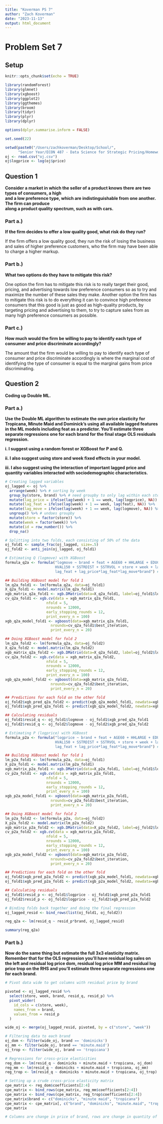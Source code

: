 ```yaml
---
title: "Koverman PS 7"
author: "Zach Koverman"
date: "2023-11-13"
output: html_document
---
```


# Problem Set 7

## Setup

```r
knitr::opts_chunk$set(echo = TRUE)

library(randomForest)
library(glmnet)
library(xgboost)
library(ggplot2)
library(ggthemes)
library(broom)
library(tidyr)
library(plyr)
library(dplyr)

options(dplyr.summarise.inform = FALSE)

set.seed(22)

setwd(paste0("/Users/zachkoverman/Desktop/School/",
      "Senior Year/ECON 487 - Data Science for Strategic Pricing/Homeworks"))
oj <- read.csv("oj.csv")
oj$logprice <- log(oj$price)
```

## Question 1

**Consider a market in which the seller of a product knows there are two types of consumers, a high\
and a low preference type, which are indistinguishable from one another. The firm can produce\
along a product quality spectrum, such as with cars.**

### Part a.)

**If the firm decides to offer a low quality good, what risk do they run?**

If the firm offers a low quality good, they run the risk of losing the business and sales of higher preference customers, who the firm may have been able to charge a higher markup.

### Part b.)

**What two options do they have to mitigate this risk?**

One option the firm has to mitigate this risk is to really target their good, pricing, and advertising towards low preference consumers so as to try and maximize the number of these sales they make. Another option the firm has to mitigate this risk is to do everything it can to convince high preference consumers that this good is just as good as high-quality products, by targeting pricing and advertising to them, to try to capture sales from as many high preference consumers as possible.

### Part c.)

**How much would the firm be willing to pay to identify each type of consumer and price discriminate accordingly?**

The amount that the firm would be willing to pay to identify each type of consumer and price discriminate accordingly is where the marginal cost of identifying the type of consumer is equal to the marginal gains from price discriminating.

## Question 2

**Coding up Double ML.**

### Part a.)

**Use the Double ML algorithm to estimate the own price elasticity for Tropicana, Minute Maid and Dominick's using all available lagged features in the ML models including feat as a predictor. You'll estimate three separate regressions one for each brand for the final stage OLS residuals regression.** 

**i. I suggest using a random forest or XGBoost for P and Q.**

**ii. I also suggest using store and week fixed effects in your model.**

**iii. I also suggest using the interaction of important lagged price and quantity variables interacted with sociodemographic characteristics.**

```r
# Creating lagged variables
oj_lagged <- oj %>% 
  arrange(week) %>% # sorting by week
  group_by(store, brand) %>% # need groupby to only lag within each store & brand combo
  mutate(lag_price = ifelse(lag(week) + 1 == week, lag(logprice), NA)) %>% # check for min before lag
  mutate(lag_feat = ifelse(lag(week) + 1 == week, lag(feat), NA)) %>%
  mutate(lag_move = ifelse(lag(week) + 1 == week, lag(logmove), NA)) %>%
  ungroup() %>% # undoes groupby
  mutate(store = factor(store)) %>%
  mutate(week = factor(week)) %>%
  mutate(id = row_number()) %>%
  drop_na()

# Splitting into two folds, each consisting of 50% of the data
oj_fold1 <- sample_frac(oj_lagged, size=.5)
oj_fold2 <- anti_join(oj_lagged, oj_fold1)
```

```r
# Estimating Q (logmove) with XGBoost
formula_q2a <- formula("logmove ~ brand + feat + AGE60 + HHLARGE + EDUC + WORKWOM +
                       HVAL150 + SSTRDIST + SSTRVOL + store + week + lag_move + lag_price + 
                       lag_feat + lag_price*lag_feat*lag_move*brand") # no current price for double ML

## Building XGBoost model for fold 1
lm_q2a_fold1 <- lm(formula_q2a, data=oj_fold1)
X_q2a_fold1 <- model.matrix(lm_q2a_fold1)
xgb_matrix_q2a_fold1 <- xgb.DMatrix(data=X_q2a_fold1, label=oj_fold1$logmove)
cv_q2a_fold1 <- xgb.cv(data = xgb_matrix_q2a_fold1,
                   nfold = 5,
                   nrounds = 12000,
                   early_stopping_rounds = 12,
                   print_every_n = 100)
xgb_q2a_model_fold1 <- xgboost(data=xgb_matrix_q2a_fold1, 
                     nrounds=cv_q2a_fold1$best_iteration,
                     print_every_n = 20)

## Doing XGBoost model for fold 2
lm_q2a_fold2 <- lm(formula_q2a, data=oj_fold2)
X_q2a_fold2 <- model.matrix(lm_q2a_fold2)
xgb_matrix_q2a_fold2 <- xgb.DMatrix(data=X_q2a_fold2, label=oj_fold2$logmove)
cv_q2a_fold2 <- xgb.cv(data = xgb_matrix_q2a_fold2,
                   nfold = 5,
                   nrounds = 12000,
                   early_stopping_rounds = 12,
                   print_every_n = 100)
xgb_q2a_model_fold2 <- xgboost(data=xgb_matrix_q2a_fold2, 
                     nrounds=cv_q2a_fold2$best_iteration,
                     print_every_n = 20)

## Predictions for each fold on the other fold
oj_fold2$xgb_pred_q2a_fold2 <- predict(xgb_q2a_model_fold1, newdata=xgb_matrix_q2a_fold2)
oj_fold1$xgb_pred_q2a_fold1 <- predict(xgb_q2a_model_fold2, newdata=xgb_matrix_q2a_fold1)

## Calculating residuals
oj_fold1$resid_q <- oj_fold1$logmove - oj_fold1$xgb_pred_q2a_fold1
oj_fold2$resid_q <- oj_fold2$logmove - oj_fold2$xgb_pred_q2a_fold2
```

```r
# Estimating P (logprice) with XGBoost
formula_p2a <- formula("logprice ~ brand + feat + AGE60 + HHLARGE + EDUC + WORKWOM +
                       HVAL150 + SSTRDIST + SSTRVOL + store + week + lag_move + lag_price + 
                       lag_feat + lag_price*lag_feat*lag_move*brand") # no current price for double ML

## Building XGBoost model for fold 1
lm_p2a_fold1 <- lm(formula_p2a, data=oj_fold1)
X_p2a_fold1 <- model.matrix(lm_p2a_fold1)
xgb_matrix_p2a_fold1 <- xgb.DMatrix(data=X_p2a_fold1, label=oj_fold1$logprice)
cv_p2a_fold1 <- xgb.cv(data = xgb_matrix_p2a_fold1,
                   nfold = 5,
                   nrounds = 12000,
                   early_stopping_rounds = 12,
                   print_every_n = 100)
xgb_p2a_model_fold1 <- xgboost(data=xgb_matrix_p2a_fold1, 
                     nrounds=cv_p2a_fold1$best_iteration,
                     print_every_n = 20)

## Doing XGBoost model for fold 2
lm_p2a_fold2 <- lm(formula_p2a, data=oj_fold2)
X_p2a_fold2 <- model.matrix(lm_p2a_fold2)
xgb_matrix_p2a_fold2 <- xgb.DMatrix(data=X_p2a_fold2, label=oj_fold2$logprice)
cv_p2a_fold2 <- xgb.cv(data = xgb_matrix_p2a_fold2,
                   nfold = 5,
                   nrounds = 12000,
                   early_stopping_rounds = 12,
                   print_every_n = 100)
xgb_p2a_model_fold2 <- xgboost(data=xgb_matrix_p2a_fold2, 
                     nrounds=cv_p2a_fold2$best_iteration,
                     print_every_n = 20)

## Predictions for each fold on the other fold
oj_fold2$xgb_pred_p2a_fold2 <- predict(xgb_p2a_model_fold1, newdata=xgb_matrix_p2a_fold2)
oj_fold1$xgb_pred_p2a_fold1 <- predict(xgb_p2a_model_fold2, newdata=xgb_matrix_p2a_fold1)

## Calculating residuals
oj_fold1$resid_p <- oj_fold1$logprice - oj_fold1$xgb_pred_p2a_fold1
oj_fold2$resid_p <- oj_fold2$logprice - oj_fold2$xgb_pred_p2a_fold2
```

```r
# Binding folds back together and doing the final regression
oj_lagged_resid <- bind_rows(list(oj_fold1, oj_fold2))

reg_q2a <- lm(resid_q ~ resid_p*brand, oj_lagged_resid)

summary(reg_q2a)
```

### Part b.)

**Now do the same thing but estimate the full 3x3 elasticity matrix. Remember that for the OLS regression you'll have residual log sales on the left and residual log price dom, residual log price MM and residual log price trop on the RHS and you'll estimate three separate regressions one for each brand.** 

```r
# Pivot data wide to get columns with residual price by brand

pivoted <- oj_lagged_resid %>%
  select(store, week, brand, resid_q, resid_p) %>%
  pivot_wider(
    id_cols = c(store, week),
    names_from = brand,
    values_from = resid_p
  )

wide_oj <- merge(oj_lagged_resid, pivoted, by = c("store", "week"))

# Filtering data to each brand
oj_dom <- filter(wide_oj, brand == 'dominicks')
oj_mm <- filter(wide_oj, brand == 'minute.maid')
oj_trop <- filter(wide_oj, brand == 'tropicana')

# Regressions for cross-price elasticities
reg_dom <- lm(resid_q ~ dominicks + minute.maid + tropicana, oj_dom)
reg_mm <- lm(resid_q ~ dominicks + minute.maid + tropicana, oj_mm)
reg_trop <- lm(resid_q ~ dominicks + minute.maid + tropicana, oj_trop)

# Setting up a crude cross-price elasticity matrix
cpe_matrix <- reg_dom$coefficients[2:4]
cpe_matrix <- bind_rows(cpe_matrix, reg_mm$coefficients[2:4])
cpe_matrix <- bind_rows(cpe_matrix, reg_trop$coefficients[2:4])
cpe_matrix$brand <- c("dominicks", "minute maid", "tropicana")
cpe_matrix <- cpe_matrix[, c("brand", "dominicks", "minute.maid", "tropicana")]
cpe_matrix

# Columns are change in price of brand, rows are change in quantity of brand
```
